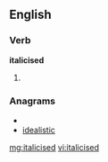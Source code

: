 ==English==

===Verb===
'''italicised'''

# {{past of|[[italicise]]}}

===Anagrams===
* {{alphagram|acdeiiilst}}
* [[idealistic#English|idealistic]]

[[mg:italicised]]
[[vi:italicised]]
